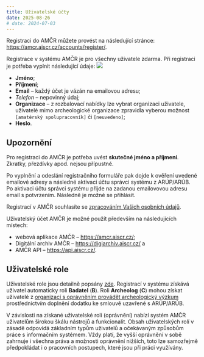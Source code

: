 ```yaml
---
title: Uživatelské účty
date: 2025-08-26
# date: 2024-07-03
---
```


::: {.callout-note}

Registraci do AMČR můžete provést na následující stránce: [https://amcr.aiscr.cz/accounts/register/](https://amcr.aiscr.cz/accounts/register/){.external}.

:::

Registrace v systému AMČR je pro všechny uživatele zdarma.
Při registraci je potřeba vyplnit následující údaje:
![](figs/registrace.png){.column-margin}

- **Jméno**;
- **Příjmení**;
- **Email** -- každý účet je vázán na emailovou adresu;
- *Telefon* -- nepovinný údaj;
- **Organizace** -- z rozbalovací nabídky lze vybrat organizaci uživatele, uživatelé mimo archeologické organizace zpravidla vyberou možnost `[amatérský spolupracovník]` či `[neuvedeno]`;
- **Heslo**.

::: {.callout-important}

## Upozornění

Pro registraci do AMČR je potřeba uvést **skutečné jméno a příjmení**.
Zkratky, přezdívky apod. nejsou přípustné.

:::

Po vyplnění a odeslání registračního formuláře pak dojde k ověření uvedené emailové adresy a následné aktivaci účtu správci systému z ARÚP/ARÚB.
Po aktivaci účtu správci systému přijde na zadanou emailovovou adresu email s potvrzením.
Následně je možné se přihlásit.

Registrací v AMČR souhlasíte se [zpracováním Vašich osobních údajů](osobni-udaje.qmd).

::: {.callout-tip}

Uživatelský účet AMČR je možné použít především na následujících místech:

- webová aplikace AMČR -- [https://amcr.aiscr.cz/](https://amcr.aiscr.cz/){.external};
- Digitální archiv AMČR -- [https://digiarchiv.aiscr.cz/](https://digiarchiv.aiscr.cz/){.external} a
- AMČR API -- [https://api.aiscr.cz/](https://api.aiscr.cz/){.external}.

:::

## Uživatelské role 

Uživatelské role jsou detailně popsány [zde](/o-systemu/role.qmd).
Registrací v systému získává uživatel automaticky roli **Badatel** (**B**).
Roli **Archeolog** (**C**) mohou získat uživatelé z [organizací s oprávněním provádět archeologický výzkum](/slovnik/index.qmd#oprávněná-archeologická-organizace) prostřednictvím doplnění dodatku ke smlouvě uzavřené s ARÚP/ARÚB.

V závislosti na získané uživatelské roli (oprávnění) nabízí systém AMČR uživatelům širokou škálu nástrojů a funkcionalit. 
Obsah uživatelských rolí v zásadě odpovídá základním typům uživatelů a očekávaným způsobům práce s informačním systémem. 
Vždy platí, že vyšší oprávnění v sobě zahrnuje i všechna práva a možnosti oprávnění nižších, toto lze samozřejmě předpokládat i o pracovních postupech, které jsou při práci využívány. 
